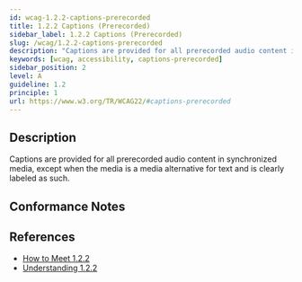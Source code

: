 ```yaml
---
id: wcag-1.2.2-captions-prerecorded
title: 1.2.2 Captions (Prerecorded)
sidebar_label: 1.2.2 Captions (Prerecorded)
slug: /wcag/1.2.2-captions-prerecorded
description: "Captions are provided for all prerecorded audio content in synchronized media, except when the media is a media alternative for text and is clearly labeled as such."
keywords: [wcag, accessibility, captions-prerecorded]
sidebar_position: 2
level: A
guideline: 1.2
principle: 1
url: https://www.w3.org/TR/WCAG22/#captions-prerecorded
---
```


## Description

Captions are provided for all prerecorded audio content in synchronized media, except when the media is a media alternative for text and is clearly labeled as such.

## Conformance Notes

<Project name="ads">
  <Unknown></Unknown>
</Project>

<Project name="scix">
  <NotApplicable></NotApplicable>
</Project>

## References

- [How to Meet 1.2.2](https://www.w3.org/WAI/WCAG22/quickref/#captions-prerecorded)
- [Understanding 1.2.2](https://www.w3.org/WAI/WCAG22/Understanding/captions-prerecorded.html)


